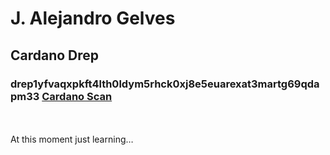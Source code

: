 
# J. Alejandro Gelves
## Cardano Drep
### drep1yfvaqxpkft4lth0ldym5rhck0xj8e5euarexat3martg69qdapm33 [Cardano Scan](https://cardanoscan.io/drep/drep1yfvaqxpkft4lth0ldym5rhck0xj8e5euarexat3martg69qdapm33?tab=votes)
<br>
<br>
At this moment just learning...